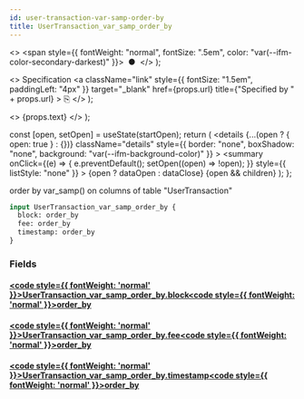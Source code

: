 ```yaml
---
id: user-transaction-var-samp-order-by
title: UserTransaction_var_samp_order_by
---
```


<head>
  <meta content="noindex" name="robots" />
  <meta charset="utf-8" />
</head>

  <>
    <span style={{ fontWeight: "normal", fontSize: ".5em", color: "var(--ifm-color-secondary-darkest)" }}>
      &nbsp;●&nbsp;
    </span>
  </>
);

  <>
    Specification
    <a
      className="link"
      style={{ fontSize: "1.5em", paddingLeft: "4px" }}
      target="_blank"
      href={props.url}
      title={"Specified by " + props.url}
    >
      ⎘
    </a>
  </>
);

  <>
    <span className={props.class}>{props.text}</span>
  </>
);


  const [open, setOpen] = useState(startOpen);
  return (
    <details
      {...(open ? { open: true } : {})}
      className="details"
      style={{ border: "none", boxShadow: "none", background: "var(--ifm-background-color)" }}
    >
      <summary
        onClick={(e) => {
          e.preventDefault();
          setOpen((open) => !open);
        }}
        style={{ listStyle: "none" }}
      >
        {open ? dataOpen : dataClose}
      </summary>
      {open && children}
    </details>
  );
};

order by var_samp() on columns of table "UserTransaction"

```graphql
input UserTransaction_var_samp_order_by {
  block: order_by
  fee: order_by
  timestamp: order_by
}
```

### Fields

#### [<code style={{ fontWeight: 'normal' }}>UserTransaction_var_samp_order_by.<b>block</b></code>](#)<Bullet />[<code style={{ fontWeight: 'normal' }}><b>order_by</b></code>](/docs/api/airdrops/graphql/envio/enums/order-by.mdx) <Badge class="badge badge--secondary " text="enum"/>

#### [<code style={{ fontWeight: 'normal' }}>UserTransaction_var_samp_order_by.<b>fee</b></code>](#)<Bullet />[<code style={{ fontWeight: 'normal' }}><b>order_by</b></code>](/docs/api/airdrops/graphql/envio/enums/order-by.mdx) <Badge class="badge badge--secondary " text="enum"/>

#### [<code style={{ fontWeight: 'normal' }}>UserTransaction_var_samp_order_by.<b>timestamp</b></code>](#)<Bullet />[<code style={{ fontWeight: 'normal' }}><b>order_by</b></code>](/docs/api/airdrops/graphql/envio/enums/order-by.mdx) <Badge class="badge badge--secondary " text="enum"/>
